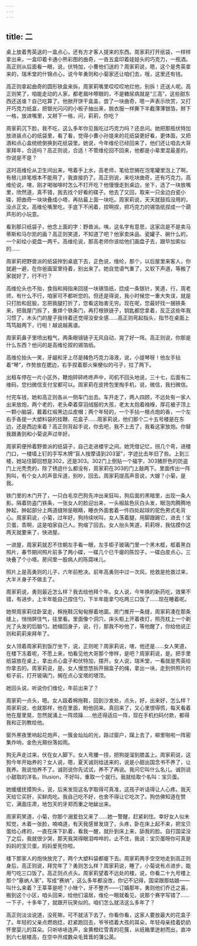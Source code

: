 ```yaml
---
---
---
```

title: 二
---




桌上放着秀英送的一盒点心，还有方才客人提来的东西。周家莉打开纸袋，一样样拿出来，一盒印着卡通小熊彩图的曲奇，一沓五盒印着娃娃头的巧克力，一瓶酒。高正则从后面看一眼，说，伏特加，小曹他们送的？周家莉说，嗯，这个是秀英拿来的，瑞禾堂的什锦点心，说今年勇则和小菊家还让咱们去，哦，这里还有钱。

高正则拿起曲奇的圆形铁盒来拆，周家莉嘴里哎哎哎地拦他，别拆！还送人呢。高正则笑了，咱能走动的人家，都老眉咔嚓眼的，不是糖尿病就是“三高”，这些甜东西还送谁？自己吃算了。他掀开饼干盒盖，尝了一块曲奇，嗯一声表示欣赏，又打开巧克力纸盒，把银光闪闪的小板子抽出来，脱衣服一样撕下半截薄薄银箔，掰下一格，放进嘴里，又掰下一格，问，莉莉，你吃？

周家莉沉下脸，我不吃，这么多年你见我吃过巧克力吗？还总问。她把那瓶伏特加放进装点心的纸袋里，看了看，觉得小曹小孙提来的花纸袋更好看，更体面，又把酒和点心盒统统倒换到花纸袋里。她说，今年维伦已经回来了，他们还让咱去大哥家拜年，合适吗？高正则说，合适！不管维伦回不回来，他都是小辈里混最差的，你说是不是？

这时高维伦从卫生间出来，甩着手上水，高老师，笔给您搁在泡笔罐里泡上了啊，有根儿排笔根本不能用了，我直接扔了。高正则说，来吃块曲奇，还有巧克力。高维伦说，嗐，刚才喝咖啡时怎么不打开吃？他慢慢走到桌边，坐下，选了一块放嘴里，欣然道，真不错，我去找个好看的碟子。他去了又回，取来一只金边白瓷小碟，把曲奇一块块叠成小塔，再拈最上面一块吃。周家莉说，天天就鼓捣没用的，没点正文。高维伦嘴里吃，手底下不闲着，捏啊捏，把巧克力的锡箔纸捏成一个葫芦形的小玩意。

看到那只纸袋子，他念上面的字：野兽派。咦，这名字有意思，这家店是不是卖马蒂斯和马尔凯的画？高正则笑道，不知道了吧？他家卖床品、瓷罐子、碗什么的，一个彩绘小瓷盘一两千。高维伦说，那高老师你该给他们画盘子去，跟毕加索似的……

周家莉把野兽派的纸袋拎到桌底下去，正色说，维纶，那个，以后屋里来客人，你就避一避，在你爸画室里待着，别出来了。她自觉语气重了，又软下声道，等搬了家就好了，行不行？

高维伦头也不抬，食指和拇指来回搓一块锡箔纸，捻成一条银针，笑道，行，周老师，有什么不行，咱家可不都听您的。但还是得说，我小时候您一重大失误，就是只打脸和屁股，忘把我腿打折了，您看这贻害无穷。现在呢，您最好找一捆铁条来，把我屋门拆了，重焊个铁条门，再打根铁链子，钥匙都您拿着，反正这些年我习惯了，木头门的屋子我待着还觉得没安全感……高正则弯起指头，指节在桌面上笃笃敲两下，行啦！越说越离谱。

周家莉鼻子里喷出粗气，两条眼镜链子无风自动，晃了好一阵。高正则说，你那是什么东西？他问的是高维伦捏的锡箔纸。

高维伦抬头一笑，牙龈和牙上尽是赭色巧克力溶液，说，小提琴呀！他左手拈着“琴”，作势放在腮边，右手捏着那火柴梗似的弓子，拉了两下。

出租车停在一片小区外，鞭炮砰砰咚咚声中，司机不回头地说，三十七，后面有二维码，您扫微信支付宝都可以。周家莉在皮挎包里掏手机，说，微信，我扫微信。

付完车钱，她和高正则各从一侧车门出去。车开走了，两人四顾，不远处有一家人出来放炮，两个老的，老头牵着穿羽绒服的大孩，老太太抱着襁褓，厚花被子顶上一颗小脑袋，戴着红缎黑边瓜皮帽；两个年轻的，一个手拈一根点炮的香，一个左右手各提一大塑料袋的挂鞭、花盒子……周家莉说，他们那个二十五号楼是在东边，还是西边来着？高正则背起手说，你去吧，我不上去了，我看这家放炮。你替我跟勇则和小菊说声过年好。

周家莉便拎着野兽派的纸袋子，自己走进楼宇之间。她凭借记忆，拐几个弯，进楼门口，一楼墙上钉的手写木牌“盲人按摩请到203室”，字迹比去年旧了些。上到三楼，她站住脚回想是302，还是303。302门上倒贴一个福字，303猪肝色的防盗门上光秃秃的，除了锈迹什么都没有，周家莉在303的门上敲两下。里面传出一阵狗叫，有个女人的声音斥道，别吵，回去。周家莉提高声音说，大嫂？小菊，是我。

铁门里的木门开了，一只白毛京巴狗先冲出来狂叫，狗后面的黑暗里，出现一条人影。隔着防盗门铁条，一张女人的脸迎出来，一头椒盐色灰白头发，眼泡肉腾腾地肿起，肿起部分上两道缝隙是眼睛，睡衣外面套着一件四处起球的驼色男式毛背心。周家莉说，小菊，过年好。狗持续吠叫，女人荡着腿，用脚跟踢它，进去！宝贝蛋，乖啊，这是咱家自己人。狗缩了回去。女人抬头笑道，莉莉呀，我估摸你这两天就要来了，快进屋。

一进屋，周家莉就忍不住朝左手看一眼，左手柜子玻璃门里一个黑木框，框着黑白照片，春节期间照片前多了两小碟，一碟几个已干瘪的陈饺子，一碟白皮点心，三块叠了个小塔。房间里一股病人的陈腐味儿。

照片上是高勇则的儿子，六年前枪决。前年高勇则中过一次风，抢救是抢救过来，大半爿身子不做主了。

周家莉说，勇则最近怎么样？我去给他拜个年。女人说，今年换的新药吃，效果不错，有进步，上半年能自己捏住勺，下半年能拿勺吃两三口饭了……现在睡着呢。

她带周家莉往卧室走，棉拖鞋沉甸甸擦着地面。房门推开一条缝，周家莉凑在那条缝上，悄悄屏住气，往里看。里面像个洞穴，床头柜上开着夜灯，照亮枕上一个剃光了头发的后脑勺。她缩回身子，说，行，那我不吵他了，等他醒了，你给他说正则和莉莉来拜年了。

女人领着周家莉到饭厅坐下，说，正则呢？周家莉说，嗐，他还是……女人笑道，在楼下冻着呢，不愿上来，怕看见他大哥那个惨样，是吧？周家莉说，是。把手里纸袋放在桌上，拿出点心盒子和伏特加，摆开。女人说，瑞禾堂，一看就是秀英给你拿去的。周家莉说，是。女人慢悠悠拆开捆盒子的绳，拿出一块，走到供照片的柜子前，打开玻璃门，搁在点心宝塔的塔顶。

她回头说，听说你们维伦，年前出来了？

周家莉一点头，嗯。女人趿着棉拖鞋，回到沙发处，点头，好，出来好，怎么样？周家莉说，也就那样，他在里面，盼他回来。真回来了，又心里恨得慌，每天看着他在屋里晃，忽然就涌上一阵烦躁……他还得适应一阵，现在手机扫码付款，都得我和正则教给他。

窗外黑夜里响起花炮声，一簇金灿灿的光，路过窗户，蹿上去了，噼里啪啦一阵密集炸响，金色光屑纷落如雨。

狗无声走过来，伏在女人脚下。女人弯腰一捞，把狗提溜到膝盖上。周家莉说，这狗今年开始养的？女人说，嗯，夏天诚则给送来的，说是小甜出国念书不养了，让我养。我说怕养不了。诚则说你先试试，养不了再说。我问它叫什么名儿。诚则说小甜取的洋名，Illusion，不好叫，重取一个就行。我就给取个名叫：宝贝蛋。

她缓缓抚摸狗头，说，后来发现这名字取得可真准，这孩子听话得让人心疼。我天天给它买肝，买鲜肉吃。我自己吃不好，也舍不得让它吃次了。狗仿佛知道在赞它，满面庄肃，地包天的牙郑而重之地龇出来。

周家莉笑道，小菊，你那个溺爱劲又来了……她一警醒，赶紧刹住。幸好女人似未知觉，木着一张脸，喃喃道，有天我感冒发烧了，头疼，卧在床上起不来，把宝贝蛋给心疼的，一直在床下趴着，看我一醒，就扑到床上来，舔我的脸。自打国梁没了之后，我就很少哭，那天我哭得眼泪哗哗的，止不住，我说：宝贝蛋呀你可真是妈妈的宝贝蛋，妈妈爱死你啦。

楼下那家人的炮快放完了，两个大塑料袋都瘪下去。周家莉两手空空地走到高正则身后，高正则说，拜完年了？勇则怎么样？周家莉说，睡了，小菊说有点进步，能用勺吃三口饭了。高正则点点头。周家莉望着不远处的楼，说，你看二十九号楼上那个“塞纳人家”，写成“赛纳”，这么多年都没改，你记不记得，国梁跟那姑娘——叫什么来着？王莘莘是吧？小矬个，牙不整齐——订婚那年，勇则他们乔迁之喜，搬到这个小区，咱头回来，给他们温居，维伦一眼就看见，说那个赛字写错了……一下子，十多年了，就跟开玩笑似的。咱们怎么就活这么多年了？

高正则淡淡说道，没死嘛，可不就活下去了。你看你看，这家人要放最大的花盒子了。年轻的父亲点燃炮捻，赶紧跑回去，爷爷捂着大孩的耳朵，年轻母亲捂着奶奶怀里婴儿的耳朵。只听哧哧连声，金黄橙红雪青的花簇，从纸箱里迸射而出，直冲到六七层楼高，在空中开成数朵毛茸茸的蒲公英。